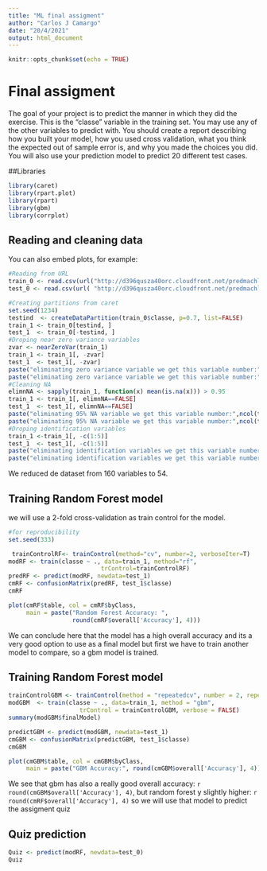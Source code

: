 ```yaml
---
title: "ML final assigment"
author: "Carlos J Camargo"
date: "20/4/2021"
output: html_document
---
```


```r
knitr::opts_chunk$set(echo = TRUE)
```

# Final assigment

The goal of your project is to predict the manner in which they did the exercise. This is the "classe" variable in the training set. You may use any of the other variables to predict with. You should create a report describing how you built your model, how you used cross validation, what you think the expected out of sample error is, and why you made the choices you did. You will also use your prediction model to predict 20 different test cases.

##Libraries
```r
library(caret)
library(rpart.plot)
library(rpart)
library(gbm)
library(corrplot)
```

## Reading and cleaning data 

You can also embed plots, for example:

```r
#Reading from URL
train_0 <- read.csv(url("http://d396qusza40orc.cloudfront.net/predmachlearn/pml-training.csv"),stringsAsFactors = T)
test_0 <- read.csv(url( "http://d396qusza40orc.cloudfront.net/predmachlearn/pml-testing.csv"),stringsAsFactors = T)

#Creating partitions from caret
set.seed(1234)
testind  <- createDataPartition(train_0$classe, p=0.7, list=FALSE)
train_1 <- train_0[testind, ]
test_1  <- train_0[-testind, ]
#Droping near zero variance variables
zvar <- nearZeroVar(train_1)
train_1 <- train_1[, -zvar]
test_1  <- test_1[, -zvar]
paste("eliminating zero variance variable we get this variable number:",ncol(train_1),"for train")
paste("eliminating zero variance variable we get this variable number:",ncol(test_1),"for test")
#Cleaning NA
elimnNA <- sapply(train_1, function(x) mean(is.na(x))) > 0.95
train_1 <- train_1[, elimnNA==FALSE]
test_1  <- test_1[, elimnNA==FALSE]
paste("eliminating 95% NA variable we get this variable number:",ncol(test_1),"for test")
paste("eliminating 95% NA variable we get this variable number:",ncol(train_1),"for train")
#Droping identification variables
train_1 <-train_1[, -c(1:5)]
test_1  <- test_1[, -c(1:5)]
paste("eliminating identification variables we get this variable number:",ncol(train_1),"for train")
paste("eliminating identification variables we get this variable number:",ncol(test_1),"for test") 

```

We reduced de dataset from 160 variables to 54.

## Training Random Forest model

we will use a 2-fold cross-validation as train control for the model.

```r
#for reproducibility 
set.seed(333)

 trainControlRF<- trainControl(method="cv", number=2, verboseIter=T)
modRF <- train(classe ~ ., data=train_1, method="rf",
                          trControl=trainControlRF)
predRF <- predict(modRF, newdata=test_1)
cmRF <- confusionMatrix(predRF, test_1$classe)
cmRF

plot(cmRF$table, col = cmRF$byClass, 
     main = paste("Random Forest Accuracy: ",
                  round(cmRF$overall['Accuracy'], 4)))


```

We can conclude here that the model has a high overall accuracy and its a very good option to use as a final model but first we have to train another model to compare, so a gbm model is trained.

## Training Random Forest model

```r
trainControlGBM <- trainControl(method = "repeatedcv", number = 2, repeats = 1)
modGBM  <- train(classe ~ ., data=train_1, method = "gbm",
                    trControl = trainControlGBM, verbose = FALSE)
summary(modGBM$finalModel)

predictGBM <- predict(modGBM, newdata=test_1)
cmGBM <- confusionMatrix(predictGBM, test_1$classe)
cmGBM

plot(cmGBM$table, col = cmGBM$byClass, 
     main = paste("GBM Accuracy:", round(cmGBM$overall['Accuracy'], 4)))

```

We see that gbm has also a really good overall accuracy: `r round(cmGBM$overall['Accuracy'], 4)`, but random forest y slightly higher: `r round(cmRF$overall['Accuracy'], 4)`  so we will use that model to predict the assigment quiz

## Quiz prediction
```r

Quiz <- predict(modRF, newdata=test_0)
Quiz
```
